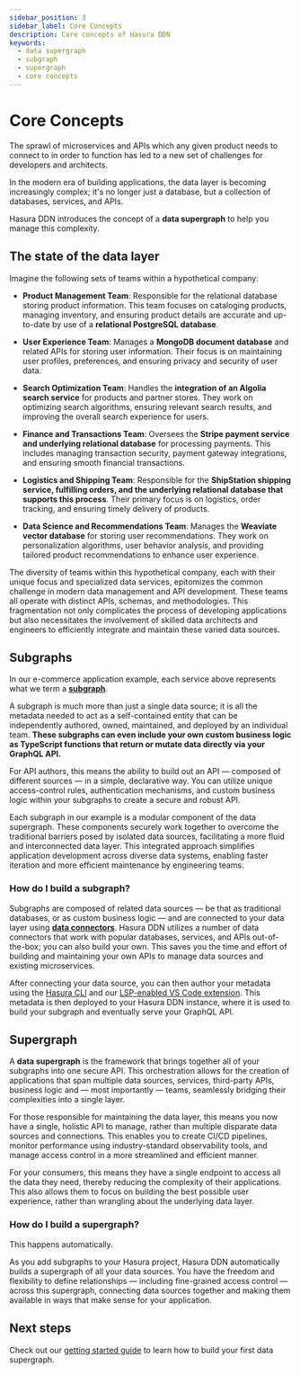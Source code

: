 ```yaml
---
sidebar_position: 3
sidebar_label: Core Concepts
description: Core concepts of Hasura DDN
keywords:
  - data supergraph
  - subgraph
  - supergraph
  - core concepts
---
```


# Core Concepts

The sprawl of microservices and APIs which any given product needs to connect to in order to function has led to a new set of challenges for developers and architects.

In the modern era of building applications, the data layer is becoming increasingly complex; it's no longer just a
database, but a collection of databases, services, and APIs. 

Hasura DDN introduces the concept of a **data supergraph**
to help you manage this complexity.

## The state of the data layer

Imagine the following sets of teams within a hypothetical company:

- **Product Management Team**: Responsible for the relational database storing product information. This team focuses on
  cataloging products, managing inventory, and ensuring product details are accurate and up-to-date by use of a
  **relational PostgreSQL database**.

- **User Experience Team**: Manages a **MongoDB document database** and related APIs for storing user information. Their focus
  is on maintaining user profiles, preferences, and ensuring privacy and security of user data.

- **Search Optimization Team**: Handles the **integration of an Algolia search service** for products and partner stores. They
  work on optimizing search algorithms, ensuring relevant search results, and improving the overall search experience
  for users.

- **Finance and Transactions Team**: Oversees the **Stripe payment service and underlying relational database** for processing
  payments. This includes managing transaction security, payment gateway integrations, and ensuring smooth financial
  transactions.

- **Logistics and Shipping Team**: Responsible for the **ShipStation shipping service, fulfilling orders, and the underlying
  relational database that supports this process**. Their primary focus is on logistics, order tracking, and ensuring
  timely delivery of products.

- **Data Science and Recommendations Team**: Manages the **Weaviate vector database** for storing user recommendations. They work
  on personalization algorithms, user behavior analysis, and providing tailored product recommendations to enhance user
  experience.

The diversity of teams within this hypothetical company, each with their unique focus and specialized data services,
epitomizes the common challenge in modern data management and API development. These teams all operate with distinct
APIs, schemas, and methodologies. This fragmentation not only complicates the process of developing applications but
also necessitates the involvement of skilled data architects and engineers to efficiently integrate and maintain these
varied data sources.

## Subgraphs

In our e-commerce application example, each service above represents what we term a
**[subgraph](/ci-cd/subgraphs.mdx)**.

A subgraph is much more than just a single data source; it is all the metadata needed to act as a self-contained entity
that can be independently authored, owned, maintained, and deployed by an individual team. **These subgraphs can even
include your own custom business logic as TypeScript functions that return or mutate data directly via your GraphQL
API.**

For API authors, this means the ability to build out an API — composed of different sources — in a simple, declarative
way. You can utilize unique access-control rules, authentication mechanisms, and custom business logic within your
subgraphs to create a secure and robust API.

Each subgraph in our example is a modular component of the data supergraph. These components securely work together to
overcome the traditional barriers posed by isolated data sources, facilitating a more fluid and interconnected data
layer. This integrated approach simplifies application development across diverse data systems, enabling faster
iteration and more efficient maintenance by engineering teams.

### How do I build a subgraph?

Subgraphs are composed of related data sources — be that as traditional databases, or as custom business logic — and are
connected to your data layer using **[data connectors](/connectors/overview.mdx)**. Hasura DDN utilizes a number of data
connectors that work with popular databases, services, and APIs out-of-the-box; you can also build your own. This saves
you the time and effort of building and maintaining your own APIs to manage data sources and existing microservices.

After connecting your data source, you can then author your metadata using the [Hasura CLI](/cli/overview.mdx) and our
[LSP-enabled VS Code extension](https://marketplace.visualstudio.com/items?itemName=HasuraHQ.hasura). This metadata is
then deployed to your Hasura DDN instance, where it is used to build your subgraph and eventually serve your GraphQL
API.

## Supergraph

A **data supergraph** is the framework that brings together all of your subgraphs into one secure API. This
orchestration allows for the creation of applications that span multiple data sources, services, third-party APIs,
business logic and — most importantly — teams, seamlessly bridging their complexities into a single layer.

For those responsible for maintaining the data layer, this means you now have a single, holistic API to manage, rather
than multiple disparate data sources and connections. This enables you to create CI/CD pipelines, monitor performance using
industry-standard observability tools, and manage access control in a more streamlined and efficient manner.

For your consumers, this means they have a single endpoint to access all the data they need, thereby reducing the
complexity of their applications. This also allows them to focus on building the best possible user experience, rather
than wrangling about the underlying data layer.

### How do I build a supergraph?

This happens automatically.

As you add subgraphs to your Hasura project, Hasura DDN automatically builds a supergraph of all your data sources. You
have the freedom and flexibility to define relationships — including fine-grained access control — across this
supergraph, connecting data sources together and making them available in ways that make sense for your application.

## Next steps

Check out our [getting started guide](/getting-started/local-dev.mdx) to learn how to build your first data supergraph.
